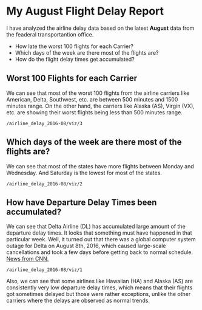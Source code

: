 # My August Flight Delay Report

I have analyzed the airline delay data based on the latest **August** data from the feaderal transportantion office. 

* How late the worst 100 flights for each Carrier?
* Which days of the week are there most of the flights are?
* How do the flight delay times get accumulated?

## Worst 100 Flights for each Carrier

We can see that most of the worst 100 flights from the airline carriers like American, Delta, Southwest, etc. are between 500 minutes and 1500 minutes range. On the other hand, the carriers like Alaska (AS), Virgin (VX), etc. are showing their worst flights being less than 500 minutes range.

```exploratory
/airline_delay_2016-08/viz/3
```

## Which days of the week are there most of the flights are?

We can see that most of the states have more flights between Monday and Wednesday. And Saturday is the lowest for most of the states.


```exploratory
/airline_delay_2016-08/viz/2
```

## How have Departure Delay Times been accumulated?

We can see that Delta Airline (DL) has accumulated large amount of the departure delay times. It looks that something must have happened in that particular week. Well, it turned out that there was a global computer system outage for Delta on August 8th, 2016, which caused large-scale cancellations and took a few days before getting back to normal schedule. [News from CNN.](http://money.cnn.com/2016/08/08/news/companies/delta-system-outage-flights/)

```exploratory
/airline_delay_2016-08/viz/1
```

Also, we can see that some airlines like Hawaiian (HA) and Alaska (AS) are consistently very low departure delay times, which means that their flights got sometimes delayed but those were rather exceptions, unlike the other carriers where the delays are observed as normal trends.

